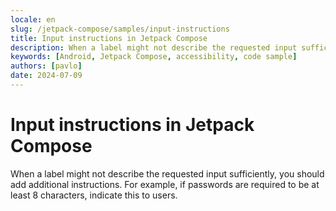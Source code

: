 ```yaml
---
locale: en
slug: /jetpack-compose/samples/input-instructions
title: Input instructions in Jetpack Compose
description: When a label might not describe the requested input sufficiently, you should add additional instructions.
keywords: [Android, Jetpack Compose, accessibility, code sample]
authors: [pavlo]
date: 2024-07-09
---
```


# Input instructions in Jetpack Compose

When a label might not describe the requested input sufficiently, you should add additional instructions. For example, if passwords are required to be at least 8 characters, indicate this to users.

<CodeSample id="input-instructions" framework="jetpack-compose" locale="en"/>
